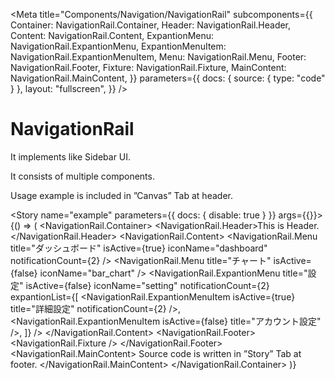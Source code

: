 
<Meta
  title="Components/Navigation/NavigationRail"
  subcomponents={{
    Container: NavigationRail.Container,
    Header: NavigationRail.Header,
    Content: NavigationRail.Content,
    ExpantionMenu: NavigationRail.ExpantionMenu,
    ExpantionMenuItem: NavigationRail.ExpantionMenuItem,
    Menu: NavigationRail.Menu,
    Footer: NavigationRail.Footer,
    Fixture: NavigationRail.Fixture,
    MainContent: NavigationRail.MainContent,
  }}
  parameters={{
    docs: { source: { type: "code" } },
    layout: "fullscreen",
  }}
/>

# NavigationRail

It implements like Sidebar UI.

It consists of multiple components.

Usage example is included in &rdquo;Canvas&rdquo; Tab at header.

<ArgsTable of={NavigationRail} />

<Story name="example" parameters={{ docs: { disable: true } }} args={{}}>
  {() => (
    <NavigationRail.Container>
      <NavigationRail>
        <NavigationRail.Header>This is Header.</NavigationRail.Header>
        <NavigationRail.Content>
          <NavigationRail.Menu
            title="ダッシュボード"
            isActive={true}
            iconName="dashboard"
            notificationCount={2}
          />
          <NavigationRail.Menu
            title="チャート"
            isActive={false}
            iconName="bar_chart"
          />
          <NavigationRail.ExpantionMenu
            title="設定"
            isActive={false}
            iconName="setting"
            notificationCount={2}
            expantionList={[
              <NavigationRail.ExpantionMenuItem
                isActive={true}
                title="詳細設定"
                notificationCount={2}
              />,
              <NavigationRail.ExpantionMenuItem
                isActive={false}
                title="アカウント設定"
              />,
            ]}
          />
        </NavigationRail.Content>
        <NavigationRail.Footer>
          <NavigationRail.Fixture />
        </NavigationRail.Footer>
      </NavigationRail>
      <NavigationRail.MainContent>
        Source code is written in &rdquo;Story&rdquo; Tab at footer.
      </NavigationRail.MainContent>
    </NavigationRail.Container>
  )}
</Story>
